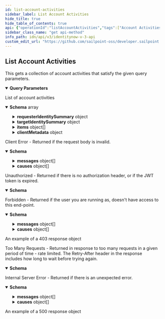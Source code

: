 ```yaml
---
id: list-account-activities
sidebar_label: List Account Activities
hide_title: true
hide_table_of_contents: true
api: {"operationId":"listAccountActivities","tags":["Account Activities"],"description":"This gets a collection of account activities that satisfy the given query parameters.","parameters":[{"in":"query","name":"requested-for","schema":{"type":"string"},"description":"The identity that the activity was requested for. *me* indicates the current user. Mutually exclusive with *regarding-identity*.","required":false,"example":"2c91808568c529c60168cca6f90c1313"},{"in":"query","name":"requested-by","schema":{"type":"string"},"description":"The identity that requested the activity. *me* indicates the current user. Mutually exclusive with *regarding-identity*.","required":false,"example":"2c91808568c529c60168cca6f90c1313"},{"in":"query","name":"regarding-identity","schema":{"type":"string"},"description":"The specified identity will be either the requester or target of the account activity. *me* indicates the current user. Mutually exclusive with *requested-for* and *requested-by*.","required":false,"example":"2c91808568c529c60168cca6f90c1313"},{"in":"query","name":"limit","description":"Max number of results to return.\nSee [V3 API Standard Collection Parameters](https://developer.sailpoint.com/idn/api/standard-collection-parameters) for more information.","required":false,"example":250,"schema":{"type":"integer","format":"int32","minimum":0,"maximum":250,"default":250}},{"in":"query","name":"offset","description":"Offset into the full result set. Usually specified with *limit* to paginate through the results.\nSee [V3 API Standard Collection Parameters](https://developer.sailpoint.com/idn/api/standard-collection-parameters) for more information.","required":false,"example":0,"schema":{"type":"integer","format":"int32","minimum":0,"default":0}},{"in":"query","name":"count","description":"If *true* it will populate the *X-Total-Count* response header with the number of results that would be returned if *limit* and *offset* were ignored.\n\nSince requesting a total count can have a performance impact, it is recommended not to send **count=true** if that value will not be used.\n\nSee [V3 API Standard Collection Parameters](https://developer.sailpoint.com/idn/api/standard-collection-parameters) for more information.","required":false,"example":true,"schema":{"type":"boolean","default":false}},{"in":"query","name":"filters","schema":{"type":"string"},"description":"Filter results using the standard syntax described in [V3 API Standard Collection Parameters](https://developer.sailpoint.com/idn/api/standard-collection-parameters#filtering-results).\n\nFiltering is supported for the following fields and operators:\n\n**type**: *eq, in* (See the `type` property in the response schema for possible values)\n\n**created**: *gt, lt, ge, le*\n\n**modified**: *gt, lt, ge, le*","example":"type eq \"Identity Refresh\"","required":false},{"in":"query","name":"sorters","schema":{"type":"string","format":"comma-separated"},"description":"Sort results using the standard syntax described in [V3 API Standard Collection Parameters](https://developer.sailpoint.com/idn/api/standard-collection-parameters#sorting-results)\nSorting is supported for the following fields: **type, created, modified**","example":"created","required":false}],"responses":{"200":{"description":"List of account activities","content":{"application/json":{"schema":{"type":"array","items":{"type":"object","properties":{"id":{"type":"string","description":"Id of the account activity","example":"2c9180835d2e5168015d32f890ca1581"},"name":{"type":"string","description":"The name of the activity","example":"2c9180835d2e5168015d32f890ca1581"},"created":{"description":"When the activity was first created","type":"string","format":"date-time","example":"2017-07-11T18:45:37.098Z"},"modified":{"description":"When the activity was last modified","type":"string","format":"date-time","example":"2018-06-25T20:22:28.104Z","nullable":true},"completed":{"description":"When the activity was completed","type":"string","format":"date-time","nullable":true,"example":"2018-10-19T13:49:37.385Z"},"completionStatus":{"nullable":true,"type":"string","description":"The status after completion.","enum":["SUCCESS","FAILURE","INCOMPLETE","PENDING"],"example":"SUCCESS"},"type":{"nullable":true,"type":"string","example":"appRequest","description":"The type of action the activity performed.  Please see the following list of types.  This list may grow over time.\n\n- CloudAutomated\n- IdentityAttributeUpdate\n- appRequest\n- LifecycleStateChange\n- AccountStateUpdate\n- AccountAttributeUpdate\n- CloudPasswordRequest\n- Attribute Synchronization Refresh\n- Certification\n- Identity Refresh\n- Lifecycle Change Refresh\n\n\n[Learn more here](https://documentation.sailpoint.com/saas/help/search/searchable-fields.html#searching-account-activity-data).\n"},"requesterIdentitySummary":{"type":"object","nullable":true,"properties":{"id":{"type":"string","description":"ID of this identity summary","example":"ff80818155fe8c080155fe8d925b0316"},"name":{"type":"string","description":"Human-readable display name of identity","example":"SailPoint Services"},"identityId":{"type":"string","description":"ID of the identity that this summary represents","example":"c15b9f5cca5a4e9599eaa0e64fa921bd"},"completed":{"type":"boolean","description":"Indicates if all access items for this summary have been decided on","example":true}}},"targetIdentitySummary":{"type":"object","nullable":true,"properties":{"id":{"type":"string","description":"ID of this identity summary","example":"ff80818155fe8c080155fe8d925b0316"},"name":{"type":"string","description":"Human-readable display name of identity","example":"SailPoint Services"},"identityId":{"type":"string","description":"ID of the identity that this summary represents","example":"c15b9f5cca5a4e9599eaa0e64fa921bd"},"completed":{"type":"boolean","description":"Indicates if all access items for this summary have been decided on","example":true}}},"errors":{"nullable":true,"description":"A list of error messages, if any, that were encountered.","type":"array","items":{"type":"string"},"example":["sailpoint.connector.ConnectorException: java.lang.InterruptedException: Timeout waiting for response to message 0 from client 57a4ab97-ab3f-4aef-9fe2-0eaf15c73d26 after 60 seconds."]},"warnings":{"nullable":true,"description":"A list of warning messages, if any, that were encountered.","type":"array","items":{"type":"string"},"example":["Some warning, another warning"]},"items":{"type":"array","description":"Individual actions performed as part of this account activity","items":{"type":"object","properties":{"id":{"type":"string","description":"Item id","example":"48c545831b264409a81befcabb0e3c5a"},"name":{"type":"string","description":"Human-readable display name of item","example":"48c545831b264409a81befcabb0e3c5a"},"requested":{"type":"string","format":"date-time","description":"Date and time item was requested","example":"2017-07-11T18:45:37.098Z"},"approvalStatus":{"nullable":true,"type":"string","enum":["FINISHED","REJECTED","RETURNED","EXPIRED","PENDING","CANCELED"],"example":"FINISHED","description":"The state of a work item"},"provisioningStatus":{"type":"string","enum":["PENDING","FINISHED","UNVERIFIABLE","COMMITED","FAILED","RETRY"],"description":"Provisioning state of an account activity item","example":"PENDING"},"requesterComment":{"type":"object","nullable":true,"properties":{"commenterId":{"type":"string","description":"Id of the identity making the comment","example":"2c918084660f45d6016617daa9210584"},"commenterName":{"type":"string","description":"Human-readable display name of the identity making the comment","example":"Adam Kennedy"},"body":{"type":"string","description":"Content of the comment","example":"Et quam massa maximus vivamus nisi ut urna tincidunt metus elementum erat."},"date":{"type":"string","format":"date-time","description":"Date and time comment was made","example":"2017-07-11T18:45:37.098Z"}}},"reviewerIdentitySummary":{"type":"object","nullable":true,"properties":{"id":{"type":"string","description":"ID of this identity summary","example":"ff80818155fe8c080155fe8d925b0316"},"name":{"type":"string","description":"Human-readable display name of identity","example":"SailPoint Services"},"identityId":{"type":"string","description":"ID of the identity that this summary represents","example":"c15b9f5cca5a4e9599eaa0e64fa921bd"},"completed":{"type":"boolean","description":"Indicates if all access items for this summary have been decided on","example":true}}},"reviewerComment":{"type":"object","nullable":true,"properties":{"commenterId":{"type":"string","description":"Id of the identity making the comment","example":"2c918084660f45d6016617daa9210584"},"commenterName":{"type":"string","description":"Human-readable display name of the identity making the comment","example":"Adam Kennedy"},"body":{"type":"string","description":"Content of the comment","example":"Et quam massa maximus vivamus nisi ut urna tincidunt metus elementum erat."},"date":{"type":"string","format":"date-time","description":"Date and time comment was made","example":"2017-07-11T18:45:37.098Z"}}},"operation":{"nullable":true,"type":"string","enum":["ADD","CREATE","MODIFY","DELETE","DISABLE","ENABLE","UNLOCK","LOCK","REMOVE"],"description":"Represents an operation in an account activity item","example":"ADD"},"attribute":{"type":"string","description":"Attribute to which account activity applies","nullable":true,"example":"detectedRoles"},"value":{"type":"string","description":"Value of attribute","nullable":true,"example":"Treasury Analyst [AccessProfile-1529010191212]"},"nativeIdentity":{"nullable":true,"type":"string","description":"Native identity in the target system to which the account activity applies","example":"Sandie.Camero"},"sourceId":{"type":"string","description":"Id of Source to which account activity applies","example":"2c91808363ef85290164000587130c0c"},"accountRequestInfo":{"type":"object","nullable":true,"properties":{"requestedObjectId":{"type":"string","description":"Id of requested object","example":"2c91808563ef85690164001c31140c0c"},"requestedObjectName":{"type":"string","description":"Human-readable name of requested object","example":"Treasury Analyst"},"requestedObjectType":{"type":"string","enum":["ACCESS_PROFILE","ROLE","ENTITLEMENT"],"description":"Enum represented the currently supported requestable object types. Additional values may be added in the future without notice.","example":"ACCESS_PROFILE"}},"description":"If an account activity item is associated with an access request, captures details of that request."},"clientMetadata":{"nullable":true,"type":"object","additionalProperties":{"type":"string"},"description":"Arbitrary key-value pairs, if any were included in the corresponding access request item","example":{"customKey1":"custom value 1","customKey2":"custom value 2"}},"removeDate":{"nullable":true,"type":"string","description":"The date the role or access profile is no longer assigned to the specified identity.","format":"date-time","example":"2020-07-11T00:00:00Z"}}}},"executionStatus":{"type":"string","description":"The current state of execution.","enum":["EXECUTING","VERIFYING","TERMINATED","COMPLETED"],"example":"COMPLETED"},"clientMetadata":{"nullable":true,"type":"object","additionalProperties":{"type":"string"},"description":"Arbitrary key-value pairs, if any were included in the corresponding access request","example":{"customKey1":"custom value 1","customKey2":"custom value 2"}}}}}}}},"400":{"description":"Client Error - Returned if the request body is invalid.","content":{"application/json":{"schema":{"type":"object","properties":{"detailCode":{"type":"string","description":"Fine-grained error code providing more detail of the error.","example":"400.1 Bad Request Content"},"trackingId":{"type":"string","description":"Unique tracking id for the error.","example":"e7eab60924f64aa284175b9fa3309599"},"messages":{"type":"array","description":"Generic localized reason for error","items":{"type":"object","properties":{"locale":{"type":"string","description":"The locale for the message text, a BCP 47 language tag.","example":"en-US"},"localeOrigin":{"type":"string","enum":["DEFAULT","REQUEST"],"description":"An indicator of how the locale was selected. *DEFAULT* means the locale is the system default. *REQUEST* means the locale was selected from the request context (i.e., best match based on the *Accept-Language* header). Additional values may be added in the future without notice.","example":"DEFAULT"},"text":{"type":"string","description":"Actual text of the error message in the indicated locale.","example":"The request was syntactically correct but its content is semantically invalid."}}}},"causes":{"type":"array","description":"Plain-text descriptive reasons to provide additional detail to the text provided in the messages field","items":{"type":"object","properties":{"locale":{"type":"string","description":"The locale for the message text, a BCP 47 language tag.","example":"en-US"},"localeOrigin":{"type":"string","enum":["DEFAULT","REQUEST"],"description":"An indicator of how the locale was selected. *DEFAULT* means the locale is the system default. *REQUEST* means the locale was selected from the request context (i.e., best match based on the *Accept-Language* header). Additional values may be added in the future without notice.","example":"DEFAULT"},"text":{"type":"string","description":"Actual text of the error message in the indicated locale.","example":"The request was syntactically correct but its content is semantically invalid."}}}}}}}}},"401":{"description":"Unauthorized - Returned if there is no authorization header, or if the JWT token is expired.","content":{"application/json":{"schema":{"type":"object","properties":{"error":{"description":"A message describing the error","example":"JWT validation failed: JWT is expired"}}}}}},"403":{"description":"Forbidden - Returned if the user you are running as, doesn't have access to this end-point.","content":{"application/json":{"schema":{"type":"object","properties":{"detailCode":{"type":"string","description":"Fine-grained error code providing more detail of the error.","example":"400.1 Bad Request Content"},"trackingId":{"type":"string","description":"Unique tracking id for the error.","example":"e7eab60924f64aa284175b9fa3309599"},"messages":{"type":"array","description":"Generic localized reason for error","items":{"type":"object","properties":{"locale":{"type":"string","description":"The locale for the message text, a BCP 47 language tag.","example":"en-US"},"localeOrigin":{"type":"string","enum":["DEFAULT","REQUEST"],"description":"An indicator of how the locale was selected. *DEFAULT* means the locale is the system default. *REQUEST* means the locale was selected from the request context (i.e., best match based on the *Accept-Language* header). Additional values may be added in the future without notice.","example":"DEFAULT"},"text":{"type":"string","description":"Actual text of the error message in the indicated locale.","example":"The request was syntactically correct but its content is semantically invalid."}}}},"causes":{"type":"array","description":"Plain-text descriptive reasons to provide additional detail to the text provided in the messages field","items":{"type":"object","properties":{"locale":{"type":"string","description":"The locale for the message text, a BCP 47 language tag.","example":"en-US"},"localeOrigin":{"type":"string","enum":["DEFAULT","REQUEST"],"description":"An indicator of how the locale was selected. *DEFAULT* means the locale is the system default. *REQUEST* means the locale was selected from the request context (i.e., best match based on the *Accept-Language* header). Additional values may be added in the future without notice.","example":"DEFAULT"},"text":{"type":"string","description":"Actual text of the error message in the indicated locale.","example":"The request was syntactically correct but its content is semantically invalid."}}}}}},"examples":{"403":{"summary":"An example of a 403 response object","value":{"detailCode":"403 Forbidden","trackingId":"b21b1f7ce4da4d639f2c62a57171b427","messages":[{"locale":"en-US","localeOrigin":"DEFAULT","text":"The server understood the request but refuses to authorize it."}]}}}}}},"429":{"description":"Too Many Requests - Returned in response to too many requests in a given period of time - rate limited. The Retry-After header in the response includes how long to wait before trying again.","content":{"application/json":{"schema":{"type":"object","properties":{"message":{"description":"A message describing the error","example":" Rate Limit Exceeded "}}}}}},"500":{"description":"Internal Server Error - Returned if there is an unexpected error.","content":{"application/json":{"schema":{"type":"object","properties":{"detailCode":{"type":"string","description":"Fine-grained error code providing more detail of the error.","example":"400.1 Bad Request Content"},"trackingId":{"type":"string","description":"Unique tracking id for the error.","example":"e7eab60924f64aa284175b9fa3309599"},"messages":{"type":"array","description":"Generic localized reason for error","items":{"type":"object","properties":{"locale":{"type":"string","description":"The locale for the message text, a BCP 47 language tag.","example":"en-US"},"localeOrigin":{"type":"string","enum":["DEFAULT","REQUEST"],"description":"An indicator of how the locale was selected. *DEFAULT* means the locale is the system default. *REQUEST* means the locale was selected from the request context (i.e., best match based on the *Accept-Language* header). Additional values may be added in the future without notice.","example":"DEFAULT"},"text":{"type":"string","description":"Actual text of the error message in the indicated locale.","example":"The request was syntactically correct but its content is semantically invalid."}}}},"causes":{"type":"array","description":"Plain-text descriptive reasons to provide additional detail to the text provided in the messages field","items":{"type":"object","properties":{"locale":{"type":"string","description":"The locale for the message text, a BCP 47 language tag.","example":"en-US"},"localeOrigin":{"type":"string","enum":["DEFAULT","REQUEST"],"description":"An indicator of how the locale was selected. *DEFAULT* means the locale is the system default. *REQUEST* means the locale was selected from the request context (i.e., best match based on the *Accept-Language* header). Additional values may be added in the future without notice.","example":"DEFAULT"},"text":{"type":"string","description":"Actual text of the error message in the indicated locale.","example":"The request was syntactically correct but its content is semantically invalid."}}}}}},"examples":{"500":{"summary":"An example of a 500 response object","value":{"detailCode":"500.0 Internal Fault","trackingId":"b21b1f7ce4da4d639f2c62a57171b427","messages":[{"locale":"en-US","localeOrigin":"DEFAULT","text":"An internal fault occurred."}]}}}}}}},"method":"get","path":"/account-activities","servers":[{"url":"https://{tenant}.api.identitynow.com/v3","description":"This is the production API server.","variables":{"tenant":{"default":"sailpoint","description":"This is the name of your tenant, typically your company's name."}}}],"security":[{"oauth2":[]}],"securitySchemes":{"oauth2":{"type":"oauth2","description":"OAuth2 Bearer token (JWT). See [IdentityNow REST API Authentication](https://developer.sailpoint.com/idn/api/authentication) for more information.\n- Directions for generating a [personal access token](https://developer.sailpoint.com/idn/api/authentication#personal-access-tokens)\n- Directions using [client credentials flow](https://developer.sailpoint.com/idn/api/authentication#client-credentials-grant-flow)\n- Directions for using [authorization code flow](https://developer.sailpoint.com/idn/api/authentication#authorization-code-grant-flow)\n\nWhich authentication method should I choose?  See our [guide](https://developer.sailpoint.com/idn/api/authentication#which-oauth-20-grant-flow-should-i-use)\n\nLearn more about how to find your `tokenUrl` and `authorizationUrl` [in our docs](https://developer.sailpoint.com/idn/api/authentication#find-your-tenants-oauth-details)\n","flows":{"clientCredentials":{"tokenUrl":"https://tenant.api.identitynow.com/oauth/token","scopes":{"sp:scopes:default":"default scope","sp:scopes:all":"access to all scopes"}},"authorizationCode":{"authorizationUrl":"https://tenant.identitynow.com/oauth/authorize","tokenUrl":"https://tenant.api.identitynow.com/oauth/token","scopes":{"sp:scopes:default":"default scope","sp:scopes:all":"access to all scopes"}}}}},"info":{"title":"IdentityNow V3 API","description":"Use these APIs to interact with the IdentityNow platform to achieve repeatable, automated processes with greater scalability. We encourage you to join the SailPoint Developer Community forum at https://developer.sailpoint.com/discuss to connect with other developers using our APIs.","termsOfService":"https://developer.sailpoint.com/discuss/tos","contact":{"name":"Developer Relations","url":"https://developer.sailpoint.com/discuss/api-help"},"license":{"name":"MIT","url":"https://opensource.org/licenses/MIT"},"version":"3.0.0"},"postman":{"name":"List Account Activities","description":{"content":"This gets a collection of account activities that satisfy the given query parameters.","type":"text/plain"},"url":{"path":["account-activities"],"host":["{{baseUrl}}"],"query":[{"disabled":false,"description":{"content":"The identity that the activity was requested for. *me* indicates the current user. Mutually exclusive with *regarding-identity*.","type":"text/plain"},"key":"requested-for","value":""},{"disabled":false,"description":{"content":"The identity that requested the activity. *me* indicates the current user. Mutually exclusive with *regarding-identity*.","type":"text/plain"},"key":"requested-by","value":""},{"disabled":false,"description":{"content":"The specified identity will be either the requester or target of the account activity. *me* indicates the current user. Mutually exclusive with *requested-for* and *requested-by*.","type":"text/plain"},"key":"regarding-identity","value":""},{"disabled":false,"description":{"content":"Max number of results to return.\nSee [V3 API Standard Collection Parameters](https://developer.sailpoint.com/idn/api/standard-collection-parameters) for more information.","type":"text/plain"},"key":"limit","value":""},{"disabled":false,"description":{"content":"Offset into the full result set. Usually specified with *limit* to paginate through the results.\nSee [V3 API Standard Collection Parameters](https://developer.sailpoint.com/idn/api/standard-collection-parameters) for more information.","type":"text/plain"},"key":"offset","value":""},{"disabled":false,"description":{"content":"If *true* it will populate the *X-Total-Count* response header with the number of results that would be returned if *limit* and *offset* were ignored.\n\nSince requesting a total count can have a performance impact, it is recommended not to send **count=true** if that value will not be used.\n\nSee [V3 API Standard Collection Parameters](https://developer.sailpoint.com/idn/api/standard-collection-parameters) for more information.","type":"text/plain"},"key":"count","value":""},{"disabled":false,"description":{"content":"Filter results using the standard syntax described in [V3 API Standard Collection Parameters](https://developer.sailpoint.com/idn/api/standard-collection-parameters#filtering-results).\n\nFiltering is supported for the following fields and operators:\n\n**type**: *eq, in* (See the `type` property in the response schema for possible values)\n\n**created**: *gt, lt, ge, le*\n\n**modified**: *gt, lt, ge, le*","type":"text/plain"},"key":"filters","value":""},{"disabled":false,"description":{"content":"Sort results using the standard syntax described in [V3 API Standard Collection Parameters](https://developer.sailpoint.com/idn/api/standard-collection-parameters#sorting-results)\nSorting is supported for the following fields: **type, created, modified**","type":"text/plain"},"key":"sorters","value":""}],"variable":[]},"header":[{"key":"Accept","value":"application/json"}],"method":"GET"}}
sidebar_class_name: "get api-method"
info_path: idn/api/v3/identitynow-v-3-api
custom_edit_url: "https://github.com/sailpoint-oss/developer.sailpoint.com/issues/new?assignees=&labels=&template=bug-report.md&title=%5BBug%5D+Your+Bug+Report+Here Requesting changes to 'List Account Activities' (list-account-activities)"
---
```



## List Account Activities



This gets a collection of account activities that satisfy the given query parameters.

<details style={{"marginBottom":"1rem"}} data-collapsed={false} open={true}><summary style={{}}><strong>Query Parameters</strong></summary><div><ul><ParamsItem className={"paramsItem"} param={{"in":"query","name":"requested-for","schema":{"type":"string"},"description":"The identity that the activity was requested for. *me* indicates the current user. Mutually exclusive with *regarding-identity*.","required":false,"example":"2c91808568c529c60168cca6f90c1313"}}></ParamsItem><ParamsItem className={"paramsItem"} param={{"in":"query","name":"requested-by","schema":{"type":"string"},"description":"The identity that requested the activity. *me* indicates the current user. Mutually exclusive with *regarding-identity*.","required":false,"example":"2c91808568c529c60168cca6f90c1313"}}></ParamsItem><ParamsItem className={"paramsItem"} param={{"in":"query","name":"regarding-identity","schema":{"type":"string"},"description":"The specified identity will be either the requester or target of the account activity. *me* indicates the current user. Mutually exclusive with *requested-for* and *requested-by*.","required":false,"example":"2c91808568c529c60168cca6f90c1313"}}></ParamsItem><ParamsItem className={"paramsItem"} param={{"in":"query","name":"limit","description":"Max number of results to return.\nSee [V3 API Standard Collection Parameters](https://developer.sailpoint.com/idn/api/standard-collection-parameters) for more information.","required":false,"example":250,"schema":{"type":"integer","format":"int32","minimum":0,"maximum":250,"default":250}}}></ParamsItem><ParamsItem className={"paramsItem"} param={{"in":"query","name":"offset","description":"Offset into the full result set. Usually specified with *limit* to paginate through the results.\nSee [V3 API Standard Collection Parameters](https://developer.sailpoint.com/idn/api/standard-collection-parameters) for more information.","required":false,"example":0,"schema":{"type":"integer","format":"int32","minimum":0,"default":0}}}></ParamsItem><ParamsItem className={"paramsItem"} param={{"in":"query","name":"count","description":"If *true* it will populate the *X-Total-Count* response header with the number of results that would be returned if *limit* and *offset* were ignored.\n\nSince requesting a total count can have a performance impact, it is recommended not to send **count=true** if that value will not be used.\n\nSee [V3 API Standard Collection Parameters](https://developer.sailpoint.com/idn/api/standard-collection-parameters) for more information.","required":false,"example":true,"schema":{"type":"boolean","default":false}}}></ParamsItem><ParamsItem className={"paramsItem"} param={{"in":"query","name":"filters","schema":{"type":"string"},"description":"Filter results using the standard syntax described in [V3 API Standard Collection Parameters](https://developer.sailpoint.com/idn/api/standard-collection-parameters#filtering-results).\n\nFiltering is supported for the following fields and operators:\n\n**type**: *eq, in* (See the `type` property in the response schema for possible values)\n\n**created**: *gt, lt, ge, le*\n\n**modified**: *gt, lt, ge, le*","example":"type eq \"Identity Refresh\"","required":false}}></ParamsItem><ParamsItem className={"paramsItem"} param={{"in":"query","name":"sorters","schema":{"type":"string","format":"comma-separated"},"description":"Sort results using the standard syntax described in [V3 API Standard Collection Parameters](https://developer.sailpoint.com/idn/api/standard-collection-parameters#sorting-results)\nSorting is supported for the following fields: **type, created, modified**","example":"created","required":false}}></ParamsItem></ul></div></details><div><ApiTabs><TabItem label={"200"} value={"200"}><div>

List of account activities

</div><div><MimeTabs schemaType={"response"}><TabItem label={"application/json"} value={"application/json"}><SchemaTabs><TabItem label={"Schema"} value={"Schema"}><details style={{}} data-collapsed={false} open={true}><summary style={{"textAlign":"left"}}><strong>Schema</strong><span style={{"opacity":"0.6"}}> array</span></summary><div style={{"textAlign":"left","marginLeft":"1rem"}}></div><ul style={{"marginLeft":"1rem"}}><SchemaItem collapsible={false} name={"id"} required={false} deprecated={undefined} schemaDescription={"Id of the account activity"} schemaName={"string"} qualifierMessage={undefined} defaultValue={undefined}></SchemaItem><SchemaItem collapsible={false} name={"name"} required={false} deprecated={undefined} schemaDescription={"The name of the activity"} schemaName={"string"} qualifierMessage={undefined} defaultValue={undefined}></SchemaItem><SchemaItem collapsible={false} name={"created"} required={false} deprecated={undefined} schemaDescription={"When the activity was first created"} schemaName={"date-time"} qualifierMessage={undefined} defaultValue={undefined}></SchemaItem><SchemaItem collapsible={false} name={"modified"} required={false} deprecated={undefined} schemaDescription={"When the activity was last modified"} schemaName={"date-time"} qualifierMessage={undefined} defaultValue={undefined}></SchemaItem><SchemaItem collapsible={false} name={"completed"} required={false} deprecated={undefined} schemaDescription={"When the activity was completed"} schemaName={"date-time"} qualifierMessage={undefined} defaultValue={undefined}></SchemaItem><SchemaItem collapsible={false} name={"completionStatus"} required={false} deprecated={undefined} schemaDescription={"The status after completion."} schemaName={"string"} qualifierMessage={"**Possible values:** [`SUCCESS`, `FAILURE`, `INCOMPLETE`, `PENDING`]"} defaultValue={undefined}></SchemaItem><SchemaItem collapsible={false} name={"type"} required={false} deprecated={undefined} schemaDescription={"The type of action the activity performed.  Please see the following list of types.  This list may grow over time.\n\n- CloudAutomated\n- IdentityAttributeUpdate\n- appRequest\n- LifecycleStateChange\n- AccountStateUpdate\n- AccountAttributeUpdate\n- CloudPasswordRequest\n- Attribute Synchronization Refresh\n- Certification\n- Identity Refresh\n- Lifecycle Change Refresh\n\n\n[Learn more here](https://documentation.sailpoint.com/saas/help/search/searchable-fields.html#searching-account-activity-data).\n"} schemaName={"string"} qualifierMessage={undefined} defaultValue={undefined}></SchemaItem><SchemaItem collapsible={true} className={"schemaItem"}><details style={{}}><summary style={{}}><strong>requesterIdentitySummary</strong><span style={{"opacity":"0.6"}}> object</span></summary><div style={{"marginLeft":"1rem"}}><SchemaItem collapsible={false} name={"id"} required={false} deprecated={undefined} schemaDescription={"ID of this identity summary"} schemaName={"string"} qualifierMessage={undefined} defaultValue={undefined}></SchemaItem><SchemaItem collapsible={false} name={"name"} required={false} deprecated={undefined} schemaDescription={"Human-readable display name of identity"} schemaName={"string"} qualifierMessage={undefined} defaultValue={undefined}></SchemaItem><SchemaItem collapsible={false} name={"identityId"} required={false} deprecated={undefined} schemaDescription={"ID of the identity that this summary represents"} schemaName={"string"} qualifierMessage={undefined} defaultValue={undefined}></SchemaItem><SchemaItem collapsible={false} name={"completed"} required={false} deprecated={undefined} schemaDescription={"Indicates if all access items for this summary have been decided on"} schemaName={"boolean"} qualifierMessage={undefined} defaultValue={undefined}></SchemaItem></div></details></SchemaItem><SchemaItem collapsible={true} className={"schemaItem"}><details style={{}}><summary style={{}}><strong>targetIdentitySummary</strong><span style={{"opacity":"0.6"}}> object</span></summary><div style={{"marginLeft":"1rem"}}><SchemaItem collapsible={false} name={"id"} required={false} deprecated={undefined} schemaDescription={"ID of this identity summary"} schemaName={"string"} qualifierMessage={undefined} defaultValue={undefined}></SchemaItem><SchemaItem collapsible={false} name={"name"} required={false} deprecated={undefined} schemaDescription={"Human-readable display name of identity"} schemaName={"string"} qualifierMessage={undefined} defaultValue={undefined}></SchemaItem><SchemaItem collapsible={false} name={"identityId"} required={false} deprecated={undefined} schemaDescription={"ID of the identity that this summary represents"} schemaName={"string"} qualifierMessage={undefined} defaultValue={undefined}></SchemaItem><SchemaItem collapsible={false} name={"completed"} required={false} deprecated={undefined} schemaDescription={"Indicates if all access items for this summary have been decided on"} schemaName={"boolean"} qualifierMessage={undefined} defaultValue={undefined}></SchemaItem></div></details></SchemaItem><SchemaItem collapsible={false} name={"errors"} required={false} deprecated={undefined} schemaDescription={"A list of error messages, if any, that were encountered."} schemaName={"string[]"} qualifierMessage={undefined} defaultValue={undefined}></SchemaItem><SchemaItem collapsible={false} name={"warnings"} required={false} deprecated={undefined} schemaDescription={"A list of warning messages, if any, that were encountered."} schemaName={"string[]"} qualifierMessage={undefined} defaultValue={undefined}></SchemaItem><SchemaItem collapsible={true} className={"schemaItem"}><details style={{}}><summary style={{}}><strong>items</strong><span style={{"opacity":"0.6"}}> object[]</span></summary><div style={{"marginLeft":"1rem"}}><div style={{"marginTop":".5rem","marginBottom":".5rem"}}>

Individual actions performed as part of this account activity

</div><SchemaItem collapsible={false} name={"id"} required={false} deprecated={undefined} schemaDescription={"Item id"} schemaName={"string"} qualifierMessage={undefined} defaultValue={undefined}></SchemaItem><SchemaItem collapsible={false} name={"name"} required={false} deprecated={undefined} schemaDescription={"Human-readable display name of item"} schemaName={"string"} qualifierMessage={undefined} defaultValue={undefined}></SchemaItem><SchemaItem collapsible={false} name={"requested"} required={false} deprecated={undefined} schemaDescription={"Date and time item was requested"} schemaName={"date-time"} qualifierMessage={undefined} defaultValue={undefined}></SchemaItem><SchemaItem collapsible={false} name={"approvalStatus"} required={false} deprecated={undefined} schemaDescription={"The state of a work item"} schemaName={"string"} qualifierMessage={"**Possible values:** [`FINISHED`, `REJECTED`, `RETURNED`, `EXPIRED`, `PENDING`, `CANCELED`]"} defaultValue={undefined}></SchemaItem><SchemaItem collapsible={false} name={"provisioningStatus"} required={false} deprecated={undefined} schemaDescription={"Provisioning state of an account activity item"} schemaName={"string"} qualifierMessage={"**Possible values:** [`PENDING`, `FINISHED`, `UNVERIFIABLE`, `COMMITED`, `FAILED`, `RETRY`]"} defaultValue={undefined}></SchemaItem><SchemaItem collapsible={true} className={"schemaItem"}><details style={{}}><summary style={{}}><strong>requesterComment</strong><span style={{"opacity":"0.6"}}> object</span></summary><div style={{"marginLeft":"1rem"}}><SchemaItem collapsible={false} name={"commenterId"} required={false} deprecated={undefined} schemaDescription={"Id of the identity making the comment"} schemaName={"string"} qualifierMessage={undefined} defaultValue={undefined}></SchemaItem><SchemaItem collapsible={false} name={"commenterName"} required={false} deprecated={undefined} schemaDescription={"Human-readable display name of the identity making the comment"} schemaName={"string"} qualifierMessage={undefined} defaultValue={undefined}></SchemaItem><SchemaItem collapsible={false} name={"body"} required={false} deprecated={undefined} schemaDescription={"Content of the comment"} schemaName={"string"} qualifierMessage={undefined} defaultValue={undefined}></SchemaItem><SchemaItem collapsible={false} name={"date"} required={false} deprecated={undefined} schemaDescription={"Date and time comment was made"} schemaName={"date-time"} qualifierMessage={undefined} defaultValue={undefined}></SchemaItem></div></details></SchemaItem><SchemaItem collapsible={true} className={"schemaItem"}><details style={{}}><summary style={{}}><strong>reviewerIdentitySummary</strong><span style={{"opacity":"0.6"}}> object</span></summary><div style={{"marginLeft":"1rem"}}><SchemaItem collapsible={false} name={"id"} required={false} deprecated={undefined} schemaDescription={"ID of this identity summary"} schemaName={"string"} qualifierMessage={undefined} defaultValue={undefined}></SchemaItem><SchemaItem collapsible={false} name={"name"} required={false} deprecated={undefined} schemaDescription={"Human-readable display name of identity"} schemaName={"string"} qualifierMessage={undefined} defaultValue={undefined}></SchemaItem><SchemaItem collapsible={false} name={"identityId"} required={false} deprecated={undefined} schemaDescription={"ID of the identity that this summary represents"} schemaName={"string"} qualifierMessage={undefined} defaultValue={undefined}></SchemaItem><SchemaItem collapsible={false} name={"completed"} required={false} deprecated={undefined} schemaDescription={"Indicates if all access items for this summary have been decided on"} schemaName={"boolean"} qualifierMessage={undefined} defaultValue={undefined}></SchemaItem></div></details></SchemaItem><SchemaItem collapsible={true} className={"schemaItem"}><details style={{}}><summary style={{}}><strong>reviewerComment</strong><span style={{"opacity":"0.6"}}> object</span></summary><div style={{"marginLeft":"1rem"}}><SchemaItem collapsible={false} name={"commenterId"} required={false} deprecated={undefined} schemaDescription={"Id of the identity making the comment"} schemaName={"string"} qualifierMessage={undefined} defaultValue={undefined}></SchemaItem><SchemaItem collapsible={false} name={"commenterName"} required={false} deprecated={undefined} schemaDescription={"Human-readable display name of the identity making the comment"} schemaName={"string"} qualifierMessage={undefined} defaultValue={undefined}></SchemaItem><SchemaItem collapsible={false} name={"body"} required={false} deprecated={undefined} schemaDescription={"Content of the comment"} schemaName={"string"} qualifierMessage={undefined} defaultValue={undefined}></SchemaItem><SchemaItem collapsible={false} name={"date"} required={false} deprecated={undefined} schemaDescription={"Date and time comment was made"} schemaName={"date-time"} qualifierMessage={undefined} defaultValue={undefined}></SchemaItem></div></details></SchemaItem><SchemaItem collapsible={false} name={"operation"} required={false} deprecated={undefined} schemaDescription={"Represents an operation in an account activity item"} schemaName={"string"} qualifierMessage={"**Possible values:** [`ADD`, `CREATE`, `MODIFY`, `DELETE`, `DISABLE`, `ENABLE`, `UNLOCK`, `LOCK`, `REMOVE`]"} defaultValue={undefined}></SchemaItem><SchemaItem collapsible={false} name={"attribute"} required={false} deprecated={undefined} schemaDescription={"Attribute to which account activity applies"} schemaName={"string"} qualifierMessage={undefined} defaultValue={undefined}></SchemaItem><SchemaItem collapsible={false} name={"value"} required={false} deprecated={undefined} schemaDescription={"Value of attribute"} schemaName={"string"} qualifierMessage={undefined} defaultValue={undefined}></SchemaItem><SchemaItem collapsible={false} name={"nativeIdentity"} required={false} deprecated={undefined} schemaDescription={"Native identity in the target system to which the account activity applies"} schemaName={"string"} qualifierMessage={undefined} defaultValue={undefined}></SchemaItem><SchemaItem collapsible={false} name={"sourceId"} required={false} deprecated={undefined} schemaDescription={"Id of Source to which account activity applies"} schemaName={"string"} qualifierMessage={undefined} defaultValue={undefined}></SchemaItem><SchemaItem collapsible={true} className={"schemaItem"}><details style={{}}><summary style={{}}><strong>accountRequestInfo</strong><span style={{"opacity":"0.6"}}> object</span></summary><div style={{"marginLeft":"1rem"}}><div style={{"marginTop":".5rem","marginBottom":".5rem"}}>

If an account activity item is associated with an access request, captures details of that request.

</div><SchemaItem collapsible={false} name={"requestedObjectId"} required={false} deprecated={undefined} schemaDescription={"Id of requested object"} schemaName={"string"} qualifierMessage={undefined} defaultValue={undefined}></SchemaItem><SchemaItem collapsible={false} name={"requestedObjectName"} required={false} deprecated={undefined} schemaDescription={"Human-readable name of requested object"} schemaName={"string"} qualifierMessage={undefined} defaultValue={undefined}></SchemaItem><SchemaItem collapsible={false} name={"requestedObjectType"} required={false} deprecated={undefined} schemaDescription={"Enum represented the currently supported requestable object types. Additional values may be added in the future without notice."} schemaName={"string"} qualifierMessage={"**Possible values:** [`ACCESS_PROFILE`, `ROLE`, `ENTITLEMENT`]"} defaultValue={undefined}></SchemaItem></div></details></SchemaItem><SchemaItem collapsible={true} className={"schemaItem"}><details style={{}}><summary style={{}}><strong>clientMetadata</strong><span style={{"opacity":"0.6"}}> object</span></summary><div style={{"marginLeft":"1rem"}}><div style={{"marginTop":".5rem","marginBottom":".5rem"}}>

Arbitrary key-value pairs, if any were included in the corresponding access request item

</div><li><div><code>property name*</code><span style={{"opacity":"0.6"}}> string</span></div></li></div></details></SchemaItem><SchemaItem collapsible={false} name={"removeDate"} required={false} deprecated={undefined} schemaDescription={"The date the role or access profile is no longer assigned to the specified identity."} schemaName={"date-time"} qualifierMessage={undefined} defaultValue={undefined}></SchemaItem></div></details></SchemaItem><SchemaItem collapsible={false} name={"executionStatus"} required={false} deprecated={undefined} schemaDescription={"The current state of execution."} schemaName={"string"} qualifierMessage={"**Possible values:** [`EXECUTING`, `VERIFYING`, `TERMINATED`, `COMPLETED`]"} defaultValue={undefined}></SchemaItem><SchemaItem collapsible={true} className={"schemaItem"}><details style={{}}><summary style={{}}><strong>clientMetadata</strong><span style={{"opacity":"0.6"}}> object</span></summary><div style={{"marginLeft":"1rem"}}><div style={{"marginTop":".5rem","marginBottom":".5rem"}}>

Arbitrary key-value pairs, if any were included in the corresponding access request

</div><li><div><code>property name*</code><span style={{"opacity":"0.6"}}> string</span></div></li></div></details></SchemaItem></ul></details></TabItem><TabItem label={"Example (from schema)"} value={"Example (from schema)"}><ResponseSamples responseExample={"[\n  {\n    \"id\": \"2c9180835d2e5168015d32f890ca1581\",\n    \"name\": \"2c9180835d2e5168015d32f890ca1581\",\n    \"created\": \"2017-07-11T18:45:37.098Z\",\n    \"modified\": \"2018-06-25T20:22:28.104Z\",\n    \"completed\": \"2018-10-19T13:49:37.385Z\",\n    \"completionStatus\": \"SUCCESS\",\n    \"type\": \"appRequest\",\n    \"requesterIdentitySummary\": {\n      \"id\": \"ff80818155fe8c080155fe8d925b0316\",\n      \"name\": \"SailPoint Services\",\n      \"identityId\": \"c15b9f5cca5a4e9599eaa0e64fa921bd\",\n      \"completed\": true\n    },\n    \"targetIdentitySummary\": {\n      \"id\": \"ff80818155fe8c080155fe8d925b0316\",\n      \"name\": \"SailPoint Services\",\n      \"identityId\": \"c15b9f5cca5a4e9599eaa0e64fa921bd\",\n      \"completed\": true\n    },\n    \"errors\": [\n      \"sailpoint.connector.ConnectorException: java.lang.InterruptedException: Timeout waiting for response to message 0 from client 57a4ab97-ab3f-4aef-9fe2-0eaf15c73d26 after 60 seconds.\"\n    ],\n    \"warnings\": [\n      \"Some warning, another warning\"\n    ],\n    \"items\": [\n      {\n        \"id\": \"48c545831b264409a81befcabb0e3c5a\",\n        \"name\": \"48c545831b264409a81befcabb0e3c5a\",\n        \"requested\": \"2017-07-11T18:45:37.098Z\",\n        \"approvalStatus\": \"FINISHED\",\n        \"provisioningStatus\": \"PENDING\",\n        \"requesterComment\": {\n          \"commenterId\": \"2c918084660f45d6016617daa9210584\",\n          \"commenterName\": \"Adam Kennedy\",\n          \"body\": \"Et quam massa maximus vivamus nisi ut urna tincidunt metus elementum erat.\",\n          \"date\": \"2017-07-11T18:45:37.098Z\"\n        },\n        \"reviewerIdentitySummary\": {\n          \"id\": \"ff80818155fe8c080155fe8d925b0316\",\n          \"name\": \"SailPoint Services\",\n          \"identityId\": \"c15b9f5cca5a4e9599eaa0e64fa921bd\",\n          \"completed\": true\n        },\n        \"reviewerComment\": {\n          \"commenterId\": \"2c918084660f45d6016617daa9210584\",\n          \"commenterName\": \"Adam Kennedy\",\n          \"body\": \"Et quam massa maximus vivamus nisi ut urna tincidunt metus elementum erat.\",\n          \"date\": \"2017-07-11T18:45:37.098Z\"\n        },\n        \"operation\": \"ADD\",\n        \"attribute\": \"detectedRoles\",\n        \"value\": \"Treasury Analyst [AccessProfile-1529010191212]\",\n        \"nativeIdentity\": \"Sandie.Camero\",\n        \"sourceId\": \"2c91808363ef85290164000587130c0c\",\n        \"accountRequestInfo\": {\n          \"requestedObjectId\": \"2c91808563ef85690164001c31140c0c\",\n          \"requestedObjectName\": \"Treasury Analyst\",\n          \"requestedObjectType\": \"ACCESS_PROFILE\"\n        },\n        \"clientMetadata\": {\n          \"customKey1\": \"custom value 1\",\n          \"customKey2\": \"custom value 2\"\n        },\n        \"removeDate\": \"2020-07-11T00:00:00Z\"\n      }\n    ],\n    \"executionStatus\": \"COMPLETED\",\n    \"clientMetadata\": {\n      \"customKey1\": \"custom value 1\",\n      \"customKey2\": \"custom value 2\"\n    }\n  }\n]"} language={"json"}></ResponseSamples></TabItem></SchemaTabs></TabItem></MimeTabs></div></TabItem><TabItem label={"400"} value={"400"}><div>

Client Error - Returned if the request body is invalid.

</div><div><MimeTabs schemaType={"response"}><TabItem label={"application/json"} value={"application/json"}><SchemaTabs><TabItem label={"Schema"} value={"Schema"}><details style={{}} data-collapsed={false} open={true}><summary style={{"textAlign":"left"}}><strong>Schema</strong></summary><div style={{"textAlign":"left","marginLeft":"1rem"}}></div><ul style={{"marginLeft":"1rem"}}><SchemaItem collapsible={false} name={"detailCode"} required={false} deprecated={undefined} schemaDescription={"Fine-grained error code providing more detail of the error."} schemaName={"string"} qualifierMessage={undefined} defaultValue={undefined}></SchemaItem><SchemaItem collapsible={false} name={"trackingId"} required={false} deprecated={undefined} schemaDescription={"Unique tracking id for the error."} schemaName={"string"} qualifierMessage={undefined} defaultValue={undefined}></SchemaItem><SchemaItem collapsible={true} className={"schemaItem"}><details style={{}}><summary style={{}}><strong>messages</strong><span style={{"opacity":"0.6"}}> object[]</span></summary><div style={{"marginLeft":"1rem"}}><div style={{"marginTop":".5rem","marginBottom":".5rem"}}>

Generic localized reason for error

</div><SchemaItem collapsible={false} name={"locale"} required={false} deprecated={undefined} schemaDescription={"The locale for the message text, a BCP 47 language tag."} schemaName={"string"} qualifierMessage={undefined} defaultValue={undefined}></SchemaItem><SchemaItem collapsible={false} name={"localeOrigin"} required={false} deprecated={undefined} schemaDescription={"An indicator of how the locale was selected. *DEFAULT* means the locale is the system default. *REQUEST* means the locale was selected from the request context (i.e., best match based on the *Accept-Language* header). Additional values may be added in the future without notice."} schemaName={"string"} qualifierMessage={"**Possible values:** [`DEFAULT`, `REQUEST`]"} defaultValue={undefined}></SchemaItem><SchemaItem collapsible={false} name={"text"} required={false} deprecated={undefined} schemaDescription={"Actual text of the error message in the indicated locale."} schemaName={"string"} qualifierMessage={undefined} defaultValue={undefined}></SchemaItem></div></details></SchemaItem><SchemaItem collapsible={true} className={"schemaItem"}><details style={{}}><summary style={{}}><strong>causes</strong><span style={{"opacity":"0.6"}}> object[]</span></summary><div style={{"marginLeft":"1rem"}}><div style={{"marginTop":".5rem","marginBottom":".5rem"}}>

Plain-text descriptive reasons to provide additional detail to the text provided in the messages field

</div><SchemaItem collapsible={false} name={"locale"} required={false} deprecated={undefined} schemaDescription={"The locale for the message text, a BCP 47 language tag."} schemaName={"string"} qualifierMessage={undefined} defaultValue={undefined}></SchemaItem><SchemaItem collapsible={false} name={"localeOrigin"} required={false} deprecated={undefined} schemaDescription={"An indicator of how the locale was selected. *DEFAULT* means the locale is the system default. *REQUEST* means the locale was selected from the request context (i.e., best match based on the *Accept-Language* header). Additional values may be added in the future without notice."} schemaName={"string"} qualifierMessage={"**Possible values:** [`DEFAULT`, `REQUEST`]"} defaultValue={undefined}></SchemaItem><SchemaItem collapsible={false} name={"text"} required={false} deprecated={undefined} schemaDescription={"Actual text of the error message in the indicated locale."} schemaName={"string"} qualifierMessage={undefined} defaultValue={undefined}></SchemaItem></div></details></SchemaItem></ul></details></TabItem><TabItem label={"Example (from schema)"} value={"Example (from schema)"}><ResponseSamples responseExample={"{\n  \"detailCode\": \"400.1 Bad Request Content\",\n  \"trackingId\": \"e7eab60924f64aa284175b9fa3309599\",\n  \"messages\": [\n    {\n      \"locale\": \"en-US\",\n      \"localeOrigin\": \"DEFAULT\",\n      \"text\": \"The request was syntactically correct but its content is semantically invalid.\"\n    }\n  ],\n  \"causes\": [\n    {\n      \"locale\": \"en-US\",\n      \"localeOrigin\": \"DEFAULT\",\n      \"text\": \"The request was syntactically correct but its content is semantically invalid.\"\n    }\n  ]\n}"} language={"json"}></ResponseSamples></TabItem></SchemaTabs></TabItem></MimeTabs></div></TabItem><TabItem label={"401"} value={"401"}><div>

Unauthorized - Returned if there is no authorization header, or if the JWT token is expired.

</div><div><MimeTabs schemaType={"response"}><TabItem label={"application/json"} value={"application/json"}><SchemaTabs><TabItem label={"Schema"} value={"Schema"}><details style={{}} data-collapsed={false} open={true}><summary style={{"textAlign":"left"}}><strong>Schema</strong></summary><div style={{"textAlign":"left","marginLeft":"1rem"}}></div><ul style={{"marginLeft":"1rem"}}><SchemaItem collapsible={false} name={"error"} required={false} deprecated={undefined} schemaDescription={"A message describing the error"} schemaName={""} qualifierMessage={undefined} defaultValue={undefined}></SchemaItem></ul></details></TabItem><TabItem label={"Example (from schema)"} value={"Example (from schema)"}><ResponseSamples responseExample={"{\n  \"error\": \"JWT validation failed: JWT is expired\"\n}"} language={"json"}></ResponseSamples></TabItem></SchemaTabs></TabItem></MimeTabs></div></TabItem><TabItem label={"403"} value={"403"}><div>

Forbidden - Returned if the user you are running as, doesn't have access to this end-point.

</div><div><MimeTabs schemaType={"response"}><TabItem label={"application/json"} value={"application/json"}><SchemaTabs><TabItem label={"Schema"} value={"Schema"}><details style={{}} data-collapsed={false} open={true}><summary style={{"textAlign":"left"}}><strong>Schema</strong></summary><div style={{"textAlign":"left","marginLeft":"1rem"}}></div><ul style={{"marginLeft":"1rem"}}><SchemaItem collapsible={false} name={"detailCode"} required={false} deprecated={undefined} schemaDescription={"Fine-grained error code providing more detail of the error."} schemaName={"string"} qualifierMessage={undefined} defaultValue={undefined}></SchemaItem><SchemaItem collapsible={false} name={"trackingId"} required={false} deprecated={undefined} schemaDescription={"Unique tracking id for the error."} schemaName={"string"} qualifierMessage={undefined} defaultValue={undefined}></SchemaItem><SchemaItem collapsible={true} className={"schemaItem"}><details style={{}}><summary style={{}}><strong>messages</strong><span style={{"opacity":"0.6"}}> object[]</span></summary><div style={{"marginLeft":"1rem"}}><div style={{"marginTop":".5rem","marginBottom":".5rem"}}>

Generic localized reason for error

</div><SchemaItem collapsible={false} name={"locale"} required={false} deprecated={undefined} schemaDescription={"The locale for the message text, a BCP 47 language tag."} schemaName={"string"} qualifierMessage={undefined} defaultValue={undefined}></SchemaItem><SchemaItem collapsible={false} name={"localeOrigin"} required={false} deprecated={undefined} schemaDescription={"An indicator of how the locale was selected. *DEFAULT* means the locale is the system default. *REQUEST* means the locale was selected from the request context (i.e., best match based on the *Accept-Language* header). Additional values may be added in the future without notice."} schemaName={"string"} qualifierMessage={"**Possible values:** [`DEFAULT`, `REQUEST`]"} defaultValue={undefined}></SchemaItem><SchemaItem collapsible={false} name={"text"} required={false} deprecated={undefined} schemaDescription={"Actual text of the error message in the indicated locale."} schemaName={"string"} qualifierMessage={undefined} defaultValue={undefined}></SchemaItem></div></details></SchemaItem><SchemaItem collapsible={true} className={"schemaItem"}><details style={{}}><summary style={{}}><strong>causes</strong><span style={{"opacity":"0.6"}}> object[]</span></summary><div style={{"marginLeft":"1rem"}}><div style={{"marginTop":".5rem","marginBottom":".5rem"}}>

Plain-text descriptive reasons to provide additional detail to the text provided in the messages field

</div><SchemaItem collapsible={false} name={"locale"} required={false} deprecated={undefined} schemaDescription={"The locale for the message text, a BCP 47 language tag."} schemaName={"string"} qualifierMessage={undefined} defaultValue={undefined}></SchemaItem><SchemaItem collapsible={false} name={"localeOrigin"} required={false} deprecated={undefined} schemaDescription={"An indicator of how the locale was selected. *DEFAULT* means the locale is the system default. *REQUEST* means the locale was selected from the request context (i.e., best match based on the *Accept-Language* header). Additional values may be added in the future without notice."} schemaName={"string"} qualifierMessage={"**Possible values:** [`DEFAULT`, `REQUEST`]"} defaultValue={undefined}></SchemaItem><SchemaItem collapsible={false} name={"text"} required={false} deprecated={undefined} schemaDescription={"Actual text of the error message in the indicated locale."} schemaName={"string"} qualifierMessage={undefined} defaultValue={undefined}></SchemaItem></div></details></SchemaItem></ul></details></TabItem><TabItem label={"Example (from schema)"} value={"Example (from schema)"}><ResponseSamples responseExample={"{\n  \"detailCode\": \"400.1 Bad Request Content\",\n  \"trackingId\": \"e7eab60924f64aa284175b9fa3309599\",\n  \"messages\": [\n    {\n      \"locale\": \"en-US\",\n      \"localeOrigin\": \"DEFAULT\",\n      \"text\": \"The request was syntactically correct but its content is semantically invalid.\"\n    }\n  ],\n  \"causes\": [\n    {\n      \"locale\": \"en-US\",\n      \"localeOrigin\": \"DEFAULT\",\n      \"text\": \"The request was syntactically correct but its content is semantically invalid.\"\n    }\n  ]\n}"} language={"json"}></ResponseSamples></TabItem><TabItem label={"403"} value={"403"}><p> An example of a 403 response object</p><ResponseSamples responseExample={"{\n  \"detailCode\": \"403 Forbidden\",\n  \"trackingId\": \"b21b1f7ce4da4d639f2c62a57171b427\",\n  \"messages\": [\n    {\n      \"locale\": \"en-US\",\n      \"localeOrigin\": \"DEFAULT\",\n      \"text\": \"The server understood the request but refuses to authorize it.\"\n    }\n  ]\n}"} language={"json"}></ResponseSamples></TabItem></SchemaTabs></TabItem></MimeTabs></div></TabItem><TabItem label={"429"} value={"429"}><div>

Too Many Requests - Returned in response to too many requests in a given period of time - rate limited. The Retry-After header in the response includes how long to wait before trying again.

</div><div><MimeTabs schemaType={"response"}><TabItem label={"application/json"} value={"application/json"}><SchemaTabs><TabItem label={"Schema"} value={"Schema"}><details style={{}} data-collapsed={false} open={true}><summary style={{"textAlign":"left"}}><strong>Schema</strong></summary><div style={{"textAlign":"left","marginLeft":"1rem"}}></div><ul style={{"marginLeft":"1rem"}}><SchemaItem collapsible={false} name={"message"} required={false} deprecated={undefined} schemaDescription={"A message describing the error"} schemaName={""} qualifierMessage={undefined} defaultValue={undefined}></SchemaItem></ul></details></TabItem><TabItem label={"Example (from schema)"} value={"Example (from schema)"}><ResponseSamples responseExample={"{\n  \"message\": \" Rate Limit Exceeded \"\n}"} language={"json"}></ResponseSamples></TabItem></SchemaTabs></TabItem></MimeTabs></div></TabItem><TabItem label={"500"} value={"500"}><div>

Internal Server Error - Returned if there is an unexpected error.

</div><div><MimeTabs schemaType={"response"}><TabItem label={"application/json"} value={"application/json"}><SchemaTabs><TabItem label={"Schema"} value={"Schema"}><details style={{}} data-collapsed={false} open={true}><summary style={{"textAlign":"left"}}><strong>Schema</strong></summary><div style={{"textAlign":"left","marginLeft":"1rem"}}></div><ul style={{"marginLeft":"1rem"}}><SchemaItem collapsible={false} name={"detailCode"} required={false} deprecated={undefined} schemaDescription={"Fine-grained error code providing more detail of the error."} schemaName={"string"} qualifierMessage={undefined} defaultValue={undefined}></SchemaItem><SchemaItem collapsible={false} name={"trackingId"} required={false} deprecated={undefined} schemaDescription={"Unique tracking id for the error."} schemaName={"string"} qualifierMessage={undefined} defaultValue={undefined}></SchemaItem><SchemaItem collapsible={true} className={"schemaItem"}><details style={{}}><summary style={{}}><strong>messages</strong><span style={{"opacity":"0.6"}}> object[]</span></summary><div style={{"marginLeft":"1rem"}}><div style={{"marginTop":".5rem","marginBottom":".5rem"}}>

Generic localized reason for error

</div><SchemaItem collapsible={false} name={"locale"} required={false} deprecated={undefined} schemaDescription={"The locale for the message text, a BCP 47 language tag."} schemaName={"string"} qualifierMessage={undefined} defaultValue={undefined}></SchemaItem><SchemaItem collapsible={false} name={"localeOrigin"} required={false} deprecated={undefined} schemaDescription={"An indicator of how the locale was selected. *DEFAULT* means the locale is the system default. *REQUEST* means the locale was selected from the request context (i.e., best match based on the *Accept-Language* header). Additional values may be added in the future without notice."} schemaName={"string"} qualifierMessage={"**Possible values:** [`DEFAULT`, `REQUEST`]"} defaultValue={undefined}></SchemaItem><SchemaItem collapsible={false} name={"text"} required={false} deprecated={undefined} schemaDescription={"Actual text of the error message in the indicated locale."} schemaName={"string"} qualifierMessage={undefined} defaultValue={undefined}></SchemaItem></div></details></SchemaItem><SchemaItem collapsible={true} className={"schemaItem"}><details style={{}}><summary style={{}}><strong>causes</strong><span style={{"opacity":"0.6"}}> object[]</span></summary><div style={{"marginLeft":"1rem"}}><div style={{"marginTop":".5rem","marginBottom":".5rem"}}>

Plain-text descriptive reasons to provide additional detail to the text provided in the messages field

</div><SchemaItem collapsible={false} name={"locale"} required={false} deprecated={undefined} schemaDescription={"The locale for the message text, a BCP 47 language tag."} schemaName={"string"} qualifierMessage={undefined} defaultValue={undefined}></SchemaItem><SchemaItem collapsible={false} name={"localeOrigin"} required={false} deprecated={undefined} schemaDescription={"An indicator of how the locale was selected. *DEFAULT* means the locale is the system default. *REQUEST* means the locale was selected from the request context (i.e., best match based on the *Accept-Language* header). Additional values may be added in the future without notice."} schemaName={"string"} qualifierMessage={"**Possible values:** [`DEFAULT`, `REQUEST`]"} defaultValue={undefined}></SchemaItem><SchemaItem collapsible={false} name={"text"} required={false} deprecated={undefined} schemaDescription={"Actual text of the error message in the indicated locale."} schemaName={"string"} qualifierMessage={undefined} defaultValue={undefined}></SchemaItem></div></details></SchemaItem></ul></details></TabItem><TabItem label={"Example (from schema)"} value={"Example (from schema)"}><ResponseSamples responseExample={"{\n  \"detailCode\": \"400.1 Bad Request Content\",\n  \"trackingId\": \"e7eab60924f64aa284175b9fa3309599\",\n  \"messages\": [\n    {\n      \"locale\": \"en-US\",\n      \"localeOrigin\": \"DEFAULT\",\n      \"text\": \"The request was syntactically correct but its content is semantically invalid.\"\n    }\n  ],\n  \"causes\": [\n    {\n      \"locale\": \"en-US\",\n      \"localeOrigin\": \"DEFAULT\",\n      \"text\": \"The request was syntactically correct but its content is semantically invalid.\"\n    }\n  ]\n}"} language={"json"}></ResponseSamples></TabItem><TabItem label={"500"} value={"500"}><p> An example of a 500 response object</p><ResponseSamples responseExample={"{\n  \"detailCode\": \"500.0 Internal Fault\",\n  \"trackingId\": \"b21b1f7ce4da4d639f2c62a57171b427\",\n  \"messages\": [\n    {\n      \"locale\": \"en-US\",\n      \"localeOrigin\": \"DEFAULT\",\n      \"text\": \"An internal fault occurred.\"\n    }\n  ]\n}"} language={"json"}></ResponseSamples></TabItem></SchemaTabs></TabItem></MimeTabs></div></TabItem></ApiTabs></div>